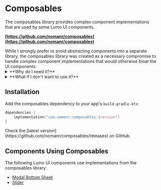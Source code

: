 
# Composables

The composables library provides complex component implementations that are used by some Lumo UI components.

**[https://github.com/nomanr/composables](https://github.com/nomanr/composables)**

<Callout type="warning">
  While I strongly prefer to avoid abstracting components into a separate
  library, the composables library was created as a necessary compromise to
  handle complex component implementations that would otherwise bloat the UI
  components.
</Callout>

<details>
<summary>**Why do I need it?**</summary>

Some UI components like Modal Bottom Sheet and Slider require complex implementations involving animations, state management, and intricate layouts. The composables library was introduced as a last resort to handle these implementations while keeping the end components lightweight.

</details>

<details>
<summary>**What if I don't want to use it?**</summary>

If you don't want to use the composables library, you can copy-paste the components from the [GitHub](https://github.com/nomanr/composables) into your app.

</details>

## Installation

Add the composables dependency to your app's `build.gradle.kts`:

```kotlin copy
dependencies {
    implementation("com.nomanr:composables:$version")
}
```

<Callout type="info">
  Check the [latest version](https://github.com/nomanr/composables/releases) on
  GitHub.
</Callout>

## Components Using Composables

The following Lumo UI components use implementations from the composables library:

- [Modal Bottom Sheet](/modal-bottom-sheet)
- [Slider](/slider)
